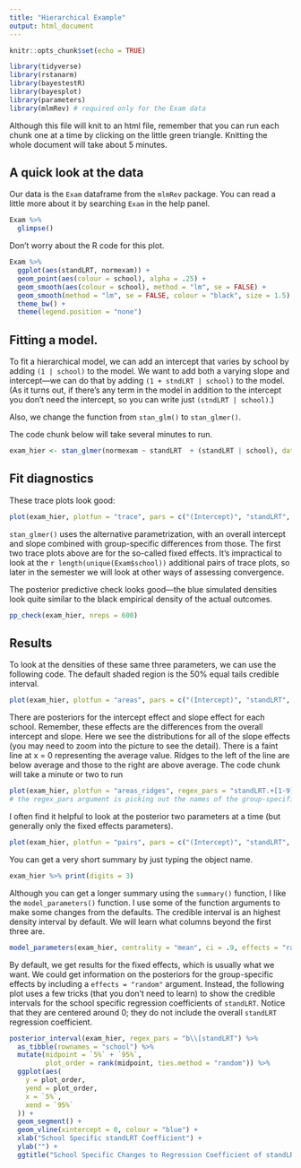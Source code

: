 ```yaml
---
title: "Hierarchical Example"
output: html_document
---
```


```r
knitr::opts_chunk$set(echo = TRUE)

library(tidyverse)
library(rstanarm)
library(bayestestR)
library(bayesplot)
library(parameters)
library(mlmRev) # required only for the Exam data
```

Although this file will knit to an html file, remember that you can run each chunk one at a time by clicking on the little green triangle. Knitting the whole document will take about 5 minutes.

## A quick look at the data

Our data is the `Exam` dataframe from the `mlmRev` package. You can read a little more about it by searching `Exam` in the help panel.

```r
Exam %>%
  glimpse()
```

Don't worry about the R code for this plot.

```r
Exam %>%
  ggplot(aes(standLRT, normexam)) +
  geom_point(aes(colour = school), alpha = .25) +
  geom_smooth(aes(colour = school), method = "lm", se = FALSE) +
  geom_smooth(method = "lm", se = FALSE, colour = "black", size = 1.5) +
  theme_bw() + 
  theme(legend.position = "none")
```


## Fitting a model.

To fit a hierarchical model, we can add an intercept that varies by school by adding `(1 | school)` to the model. We want to add both a varying slope and intercept---we can do that by adding `(1 + stndLRT | school)` to the model. (As it turns out, if there's any term in the model in addition to the intercept you don't need the intercept, so you can write just `(stndLRT | school)`.) 

Also, we change the function from `stan_glm()` to `stan_glmer()`.

The code chunk below will take several minutes to run.
```r
exam_hier <- stan_glmer(normexam ~ standLRT  + (standLRT | school), data = Exam)
```

## Fit diagnostics

These trace plots look good:
```r
plot(exam_hier, plotfun = "trace", pars = c("(Intercept)", "standLRT", "sigma"))
```

`stan_glmer()` uses the alternative parametrization, with an overall intercept and slope combined with group-specific differences from those. The first two trace plots above are for the so-called fixed effects. It's impractical to look at the `r length(unique(Exam$school))` additional pairs of trace plots, so later in the semester we will look at other ways of assessing convergence.

The posterior predictive check looks good---the blue simulated densities look quite similar to the black empirical density of the actual outcomes.

```r
pp_check(exam_hier, nreps = 600) 
```

## Results

To look at the densities of these same three parameters, we can use the following code. The default shaded region is the 50% equal tails  credible interval.
```r
plot(exam_hier, plotfun = "areas", pars = c("(Intercept)", "standLRT", "sigma"))
```

There are posteriors for the intercept effect and slope effect for each school. Remember, these effects are the differences from the overall intercept and slope. Here we see the distributions for all of the slope effects (you may need to zoom into the picture to see the detail).  There is a faint line at x = 0 representing the average value. Ridges to the left of the line are below average and those to the right are above average. The code chunk will take a minute or two to run
```r
plot(exam_hier, plotfun = "areas_ridges", regex_pars = "standLRT.+[1-9]") 
# the regex_pars argument is picking out the names of the group-specific slopes
```
 
 I often find it helpful to look at the posterior two parameters at a time (but generally only the fixed effects parameters).
 
```r
plot(exam_hier, plotfun = "pairs", pars = c("(Intercept)", "standLRT", "sigma"))
```

You can get a very short summary by just typing the object name. 


```r
exam_hier %>% print(digits = 3)
```



Although you can get a  longer summary using the `summary()` function,  I like the `model_parameters()` function. I use some of the function arguments to make some changes from the defaults. The credible interval is an highest density interval by default. We will learn what columns beyond the first three are.

```r
model_parameters(exam_hier, centrality = "mean", ci = .9, effects = "random")
```

By default, we get results for the fixed effects, which is usually what we want. We could get information on the posteriors for the group-specific effects by including a `effects = "random"` argument.
Instead, the following plot uses a few tricks (that you don't need to learn) to show the credible intervals for the school specific regression coefficients of  `standLRT`.  Notice that they are  centered around 0; they do not include the overall `standLRT` regression coefficient.

```r

posterior_interval(exam_hier, regex_pars = "b\\[standLRT") %>%
  as_tibble(rownames = "school") %>%
  mutate(midpoint = `5%` + `95%`,
         plot_order = rank(midpoint, ties.method = "random")) %>%
  ggplot(aes(
    y = plot_order,
    yend = plot_order,
    x = `5%`,
    xend = `95%`
  )) +
  geom_segment() +
  geom_vline(xintercept = 0, colour = "blue") +
  xlab("School Specific standLRT Coefficient") +
  ylab("") +
  ggtitle("School Specific Changes to Regression Coefficient of standLRT")

```
